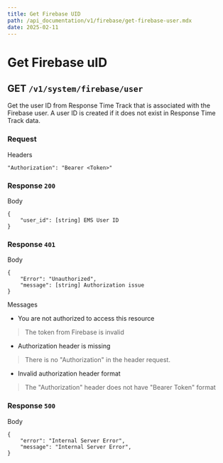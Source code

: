 ```yaml
---
title: Get Firebase UID
path: /api_documentation/v1/firebase/get-firebase-user.mdx
date: 2025-02-11
---
```


# Get Firebase uID

## GET `/v1/system/firebase/user`

Get the user ID from Response Time Track that is associated with the Firebase user. A user ID is created if it does not exist in Response Time Track data.

### Request

Headers

```
"Authorization": "Bearer <Token>"
```

### Response `200`

Body
```
{
    "user_id": [string] EMS User ID
}
```

### Response `401`

Body
```
{
    "Error": "Unauthorized",
    "message": [string] Authorization issue
}
```

Messages

- You are not authorized to access this resource
> The token from Firebase is invalid
- Authorization header is missing
> There is no "Authorization" in the header request.
- Invalid authorization header format
> The "Authorization" header does not have "Bearer Token" format

### Response `500`

Body
```
{
    "error": "Internal Server Error",
    "message": "Internal Server Error",
}
```